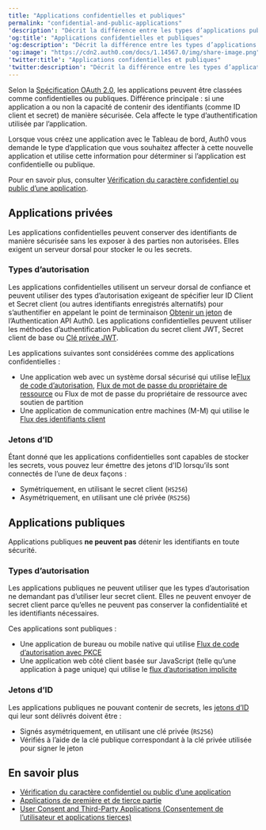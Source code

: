 ```yaml
---
title: "Applications confidentielles et publiques"
permalink: "confidential-and-public-applications"
'description': "Décrit la différence entre les types d’applications publiques et confidentielles."
'og:title': "Applications confidentielles et publiques"
'og:description': "Décrit la différence entre les types d’applications publiques et confidentielles."
'og:image': "https://cdn2.auth0.com/docs/1.14567.0/img/share-image.png"
'twitter:title': "Applications confidentielles et publiques"
'twitter:description': "Décrit la différence entre les types d’applications publiques et confidentielles."
---
```


Selon la [Spécification OAuth 2.0](https://tools.ietf.org/html/rfc6749#section-2.1), les applications peuvent être classées comme confidentielles ou publiques. Différence principale : si une application a ou non la capacité de contenir des identifiants (comme ID client et secret) de manière sécurisée. Cela affecte le type d’authentification utilisée par l’application.

Lorsque vous créez une application avec le Tableau de bord, Auth0 vous demande le type d’application que vous souhaitez affecter à cette nouvelle application et utilise cette information pour déterminer si l’application est confidentielle ou publique.

Pour en savoir plus, consulter [Vérification du caractère confidentiel ou public d’une application](/docs/fr-ca/get-started/applications/confidential-and-public-applications/view-application-type).

## Applications privées

Les applications confidentielles peuvent conserver des identifiants de manière sécurisée sans les exposer à des parties non autorisées. Elles exigent un serveur dorsal pour stocker le ou les secrets.

### Types d’autorisation

Les applications confidentielles utilisent un serveur dorsal de confiance et peuvent utiliser des types d’autorisation exigeant de spécifier leur ID Client et Secret client (ou autres identifiants enregistrés alternatifs) pour s’authentifier en appelant le point de terminaison [Obtenir un jeton](https://auth0.com/docs/api/authentication#get-token) de l’Authentication API Auth0. Les applications confidentielles peuvent utiliser les méthodes d’authentification Publication du secret client <Tooltip href="/docs/fr-ca/glossary?term=json-web-token" tip="Jeton Web JSON (JWT)
Format standard de jeton d’ID (et souvent de jeton d’accès) utilisé pour représenter en toute sécurité des demandes entre deux parties." cta="Voir le glossaire">JWT</Tooltip>, Secret client de base ou [Clé privée JWT](/docs/fr-ca/get-started/authentication-and-authorization-flow/authenticate-with-private-key-jwt).

Les applications suivantes sont considérées comme des applications confidentielles :

* Une application web avec un système dorsal sécurisé qui utilise le[Flux de code d’autorisation](/docs/fr-ca/get-started/authentication-and-authorization-flow/authorization-code-flow), [Flux de mot de passe du propriétaire de ressource](/docs/fr-ca/get-started/authentication-and-authorization-flow/resource-owner-password-flow) ou Flux de mot de passe du propriétaire de ressource avec soutien de partition
* Une application de communication entre machines (M-M) qui utilise le [Flux des identifiants client](/docs/fr-ca/get-started/authentication-and-authorization-flow/client-credentials-flow)

### Jetons d’ID

Étant donné que les applications confidentielles sont capables de stocker les secrets, vous pouvez leur émettre des jetons d'ID lorsqu’ils sont connectés de l’une de deux façons :

* Symétriquement, en utilisant le secret client (`HS256`)
* Asymétriquement, en utilisant une clé privée (`RS256`)

## Applications publiques

Applications publiques **ne peuvent pas** détenir les identifiants en toute sécurité.

### Types d’autorisation

Les applications publiques ne peuvent utiliser que les types d’autorisation ne demandant pas d’utiliser leur secret client. Elles ne peuvent envoyer de secret client parce qu’elles ne peuvent pas conserver la confidentialité et les identifiants nécessaires.

Ces applications sont publiques :

* Une application de bureau ou mobile native qui utilise [Flux de code d’autorisation avec PKCE](/docs/fr-ca/get-started/authentication-and-authorization-flow/authorization-code-flow-with-pkce)
* Une application web côté client basée sur JavaScript (telle qu’une application à page unique) qui utilise le [flux d’autorisation implicite](/docs/fr-ca/get-started/authentication-and-authorization-flow/implicit-flow-with-form-post)

### Jetons d’ID

Les applications publiques ne pouvant contenir de secrets, les [jetons d’ID](/docs/fr-ca/secure/tokens/id-tokens) qui leur sont délivrés doivent être :

* Signés asymétriquement, en utilisant une clé privée (`RS256`)
* Vérifiés à l’aide de la clé publique correspondant à la clé privée utilisée pour signer le jeton

## En savoir plus

* [Vérification du caractère confidentiel ou public d’une application](/docs/fr-ca/get-started/applications/confidential-and-public-applications/view-application-type)
* [Applications de première et de tierce partie](/docs/fr-ca/get-started/applications/confidential-and-public-applications/first-party-and-third-party-applications)
* [User Consent and Third-Party Applications (Consentement de l’utilisateur et applications tierces)](/docs/fr-ca/get-started/applications/confidential-and-public-applications/user-consent-and-third-party-applications)